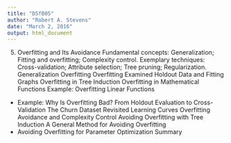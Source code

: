 ```yaml
---
title: "DSfB05"
author: "Robert A. Stevens"
date: "March 2, 2016"
output: html_document
---
```


5. Overfitting and Its Avoidance
Fundamental concepts: Generalization; Fitting and overfitting; Complexity control.
Exemplary techniques: Cross-validation; Attribute selection; Tree pruning;  Regularization.
Generalization
Overfitting
Overfitting Examined
Holdout Data and Fitting Graphs
Overfitting in Tree Induction
Overfitting in Mathematical Functions
Example: Overfitting Linear Functions
* Example: Why Is Overfitting Bad?
From Holdout Evaluation to Cross-Validation
The Churn Dataset Revisited
Learning Curves
Overfitting Avoidance and Complexity Control
Avoiding Overfitting with Tree Induction
A General Method for Avoiding Overfitting
* Avoiding Overfitting for Parameter Optimization
Summary
